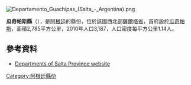 [[Image:Departamento_Guachipas_(Salta_-_Argentina).png|right]]
{{Coord|23|31|21|S|65|30|37|W|display=title}}

'''瓜奇帕斯縣'''（{{lang-es|Departamento de Guachipas}}），是[[阿根廷|阿根廷]]的縣份，位於該國西北部[[薩爾塔省|薩爾塔省]]，首府設於[[瓜奇帕斯|瓜奇帕斯]]，面積2,785平方公里，2010年人口3,187，人口密度每平方公里1.14人。

==參考資料==
*{{es icon}} [http://www.portaldesalta.gov.ar Departments of Salta Province website] {{Wayback|url=http://www.portaldesalta.gov.ar/ |date=20200802161440 }}

{{Argentina-geo-stub}}
[[Category:阿根廷縣份|Category:阿根廷縣份]]